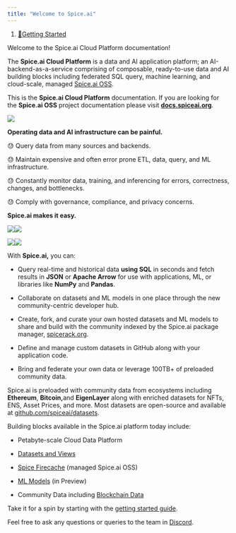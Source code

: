 ```yaml
---
title: "Welcome to Spice.ai"
---
```


1. [🌟Getting Started](/getting-started)

Welcome to the Spice.ai Cloud Platform documentation!

The **Spice.ai Cloud Platform** is a data and AI application platform; an AI-backend-as-a-service comprising of composable, ready-to-use data and AI building blocks including federated SQL query, machine learning, and cloud-scale, managed [Spice.ai OSS](https://github.com/spiceai/spiceai).

This is the **Spice.ai Cloud Platform** documentation. If you are looking for the **Spice.ai OSS** project documentation please visit [**docs.spiceai.org**](https://docs.spiceai.org).

![](/images/files%2Fv0%2Fb%2Fgitbook-x-prod.appspot.com%2Fo%2Fspaces%252F-Mc71sWdWMqp1e_rsTZE-129938315%252Fuploads%252FKue1FkRUOikA35DgimQU%252Fimage.png)

**Operating data and AI infrastructure can be painful.**

😓 Query data from many sources and backends.

😓 Maintain expensive and often error prone ETL, data, query, and ML infrastructure.

😓 Constantly monitor data, training, and inferencing for errors, correctness, changes, and bottlenecks.

😓 Comply with governance, compliance, and privacy concerns.

**Spice.ai makes it easy.**

![](/images/files%2Fv0%2Fb%2Fgitbook-x-prod.appspot.com%2Fo%2Fspaces%252F-Mc71sWdWMqp1e_rsTZE-129938315%252Fuploads%252FgeMOHRTEqU8zpOulE8Cn%252Fscreenshot%25202%2520-%2520hub.png)![](/images/files%2Fv0%2Fb%2Fgitbook-x-prod.appspot.com%2Fo%2Fspaces%252F-Mc71sWdWMqp1e_rsTZE-129938315%252Fuploads%252FeWz6xhGRJK9S9F2pty8g%252Fscreenshot%25204%2520-%2520github.png)

![](/images/files%2Fv0%2Fb%2Fgitbook-x-prod.appspot.com%2Fo%2Fspaces%252F-Mc71sWdWMqp1e_rsTZE-129938315%252Fuploads%252FhU270aR9t48EWfEgjifk%252Fscreenshot%25204%2520-%2520ai%2520predictions.png)![](/images/files%2Fv0%2Fb%2Fgitbook-x-prod.appspot.com%2Fo%2Fspaces%252F-Mc71sWdWMqp1e_rsTZE-129938315%252Fuploads%252Fh0q1PE87BLORkS9bSFDZ%252Fscreenshot%25203%2520-%2520query.png)

With **Spice.ai,** you can:

* Query real-time and historical data **using SQL** in seconds and fetch results in **JSON** or **Apache Arrow** for use with applications, ML, or libraries like **NumPy** and **Pandas**.

* Collaborate on datasets and ML models in one place through the new community-centric developer hub.

* Create, fork, and curate your own hosted datasets and ML models to share and build with the community indexed by the Spice.ai package manager, [spicerack.org](https://spicerack.org).

* Define and manage custom datasets in GitHub along with your application code.

* Bring and federate your own data or leverage 100TB+ of preloaded community data.

Spice.ai is preloaded with community data from ecosystems including **Ethereum**,  **Bitcoin,**&#x61;nd **EigenLayer** along with enriched datasets for NFTs, ENS, Asset Prices, and more. Most datasets are open-source and available at [github.com/spiceai/datasets](https://github.com/spiceai/datasets).

Building blocks available in the Spice.ai platform today include:

* Petabyte-scale Cloud Data Platform

* [Datasets and Views](/building-blocks/datasets-and-views)

* [Spice Firecache](/building-blocks/spice-firecache) (managed Spice.ai OSS)

* [ML Models](/building-blocks/spice-models) (in Preview)

* Community Data including [Blockchain Data](/building-blocks/datasets)

Take it for a spin by starting with the [getting started guide](/getting-started/get-started).

Feel free to ask any questions or queries to the team in [Discord](https://discord.gg/kZnTfneP5u).
